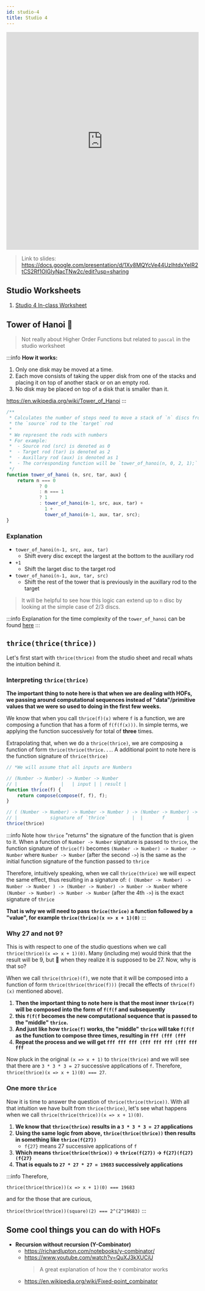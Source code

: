 ```yaml
---
id: studio-4
title: Studio 4
---
```


<iframe src="https://docs.google.com/presentation/d/e/2PACX-1vS5BcaMg17Fmw8ZA2SDXocaw_g5fgXY0r3WHW6DKlJBZMmAnJEYmvXoSMqDC3GoH_2lOkzq_YRHGQq7/embed?start=false&loop=false&delayms=3000" frameborder="0" width="100%" height="569" allowfullscreen="true" mozallowfullscreen="true" webkitallowfullscreen="true"></iframe>

> Link to slides: https://docs.google.com/presentation/d/1Xy8MQYcVe44UzIhtdxYeIR2tCS2Rf1OlGIyNacTNw2c/edit?usp=sharing

## Studio Worksheets

1. [Studio 4 In-class Worksheet](https://drive.google.com/drive/folders/1AfCUYZ4qfngSubyRnA06Qybgj78IpxVW?usp=sharing)

## Tower of Hanoi 🗼

> Not really about Higher Order Functions but related to `pascal` in the studio worksheet

:::info
**How it works:**
1. Only one disk may be moved at a time.
2. Each move consists of taking the upper disk from one of the stacks and placing it on top of another stack or on an empty rod.
3. No disk may be placed on top of a disk that is smaller than it.

https://en.wikipedia.org/wiki/Tower_of_Hanoi
:::

```javascript
/**
 * Calculates the number of steps need to move a stack of `n` discs from
 * the `source` rod to the `target` rod
 * 
 * We represent the rods with numbers
 * For example:
 *  - Source rod (src) is denoted as 0
 *  - Target rod (tar) is denoted as 2
 *  - Auxillary rod (aux) is denoted as 1
 *  - The corresponding function will be `tower_of_hanoi(n, 0, 2, 1);`
 */
function tower_of_hanoi (n, src, tar, aux) {
    return n === 0
            ? 0
            : n === 1
            ? 1
            : tower_of_hanoi(n-1, src, aux, tar) + 
              1 + 
              tower_of_hanoi(n-1, aux, tar, src);
}
```

### Explanation

- `tower_of_hanoi(n-1, src, aux, tar)`
    - Shift every disc except the largest at the bottom to the auxillary rod
- `+1`
    - Shift the larget disc to the target rod
- `tower_of_hanoi(n-1, aux, tar, src)`
    - Shift the rest of the tower that is previously in the auxillary rod to the target

> It will be helpful to see how this logic can extend up to `n` disc by looking at the simple case of 2/3 discs.

:::info
Explanation for the time complexity of the `tower_of_hanoi` can be found [here](/extras/orders-of-growth#tower-of-hanoi-)
:::

## `thrice(thrice(thrice))`

Let's first start with `thrice(thrice)` from the studio sheet and recall whats the intuition behind it.

### Interpreting `thrice(thrice)`

**The important thing to note here is that when we are dealing with HOFs, we passing around computational sequences instead of "data"/primitive values that we were so used to doing in the first few weeks.**

We know that when you call `thrice(f)(x)` where `f` is a function, we are composing a function that has a form of `f(f(f(x)))`. In simple terms, we applying the function successively for total of **three** times.

Extrapolating that, when we do a `thrice(thrice)`, we are composing a function of form `thrice(thrice(thrice...`. A additional point to note here is the function signature of `thrice(thrice)`

```javascript
// *We will assume that all inputs are Numbers

// (Number -> Number) -> Number -> Number
// |        f       |   | input | | result |
function thrice(f) {
    return compose(compose(f, f), f);
}

// ( (Number -> Number) -> Number -> Number ) -> (Number -> Number) -> Number -> Number
// |            signature of `thrice`         |  |       f        |   | input | | output |
thrice(thrice)
```
:::info
Note how `thrice` "returns" the signature of the function that is given to it. When a function of `Number -> Number` signature is passed to `thrice`, the function signature of `thrice(f)` becomes `(Number -> Number) -> Number -> Number` where `Number -> Number` (after the second `->`) is the same as the initial function signature of the function passed to `thrice`

Therefore, intuitively speaking, when we call `thrice(thrice)` we will expect the same effect, thus resulting in a signature of:
`( (Number -> Number) -> Number -> Number ) -> (Number -> Number) -> Number -> Number` where `(Number -> Number) -> Number -> Number` (after the 4th `->`) is the exact signature of `thrice`

**That is why we will need to pass `thrice(thrice)` a function followed by a "value", for example `thrice(thrice)(x => x + 1)(0)`**
:::

### Why 27 and not 9?

This is with respect to one of the studio questions when we call `thrice(thrice)(x => x + 1)(0)`. Many (including me) would think that the result will be 9, but 🤯 when they realize it is supposed to be 27. Now, why is that so?

When we call `thrice(thrice)(f)`, we note that it will be composed into a function of form `thrice(thrice(thrice(f)))` (recall the effects of `thrice(f)(x)` mentioned above).

1. **Then the important thing to note here is that the most inner `thrice(f)` will be composed into the form of `f(f(f` and subsequently**
2. **this `f(f(f` becomes the new computational sequence that is passed to the "middle" `thrice`.**
3. **And just like how `thrice(f)` works, the "middle" `thrice` will take `f(f(f` as the function to compose three times, resulting in `fff (fff (fff`**
4. **Repeat the process and we will get `fff fff fff (fff fff fff (fff fff fff `**

Now pluck in the original `(x => x + 1)` to `thrice(thrice)` and we will see that there are `3 * 3 * 3 = 27` successive applications of `f`. Therefore, `thrice(thrice)(x => x + 1)(0) === 27`.

### One more `thrice`

Now it is time to answer the question of `thrice(thrice(thrice))`. With all that intuition we have built from `thrice(thrice)`, let's see what happens when we call `thrice(thrice(thrice))(x => x + 1)(0)`.

1. **We know that `thrice(thrice)` results in a `3 * 3 * 3 = 27` applications**
2. **Using the same logic from above, `thrice(thrice(thrice))` then results in something like `thrice(f{27})`**
    - `f{27}` means 27 successive applications of `f`
3. **Which means `thrice(thrice(thrice))` -> `thrice(f{27})` -> `f{27}(f{27}(f{27}`**
4. **That is equals to `27 * 27 * 27 = 19683` successively applications**

:::info
Therefore, 

`thrice(thrice(thrice))(x => x + 1)(0) === 19683` 

and for the those that are curious,

`thrice(thrice(thrice))(square)(2) === 2^(2^19683)`
:::


## Some cool things you can do with HOFs

- **Recursion without recursion (Y-Combinator)**
    - https://richardlupton.com/notebooks/y-combinator/
    - https://www.youtube.com/watch?v=QuXJ3kXUCiU
        > A great explanation of how the `Y` combinator works
    - https://en.wikipedia.org/wiki/Fixed-point_combinator

